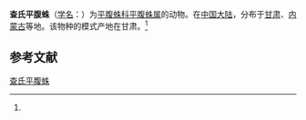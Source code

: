 {{Speciesbox
| name = 查氏平腹蛛
| status = 
| status_system = 
| image = 
| genus = Gnaphosa
| species = charitonowi
| authority = (Schenkel, 1963)<ref name='id14338'>{{cite web| url =http://www.bioinfo.cn/db05/BjdwSpecies.php?action=view&id=14338| title =查氏平腹蛛| work =《中国动物物种编目数据库》| publisher =中国科学院微生物研究所| author =中国科学院动物研究所| accessdate =2009-04-28| deadurl =yes| archiveurl =https://web.archive.org/web/20131203122335/http://www.bioinfo.cn/db05/BjdwSpecies.php?action=view| archivedate =2013-12-03}}</ref>
}}

'''查氏平腹蛛'''（[[学名|学名]]：{{lang|la|''Gnaphosa charitonowi''}}）为[[平腹蛛科|平腹蛛科]][[平腹蛛属|平腹蛛属]]的动物。在[[中国大陆|中国大陆]]，分布于[[甘肃|甘肃]]、[[内蒙古|内蒙古]]等地。该物种的模式产地在甘肃。<ref name='id14338'/>

== 参考文献 ==
{{reflist}}

{{Wikispecies|Gnaphosa charitonowi}}

[[Category:平腹蛛属|查氏平腹蛛]]


{{蜘蛛小作品}}